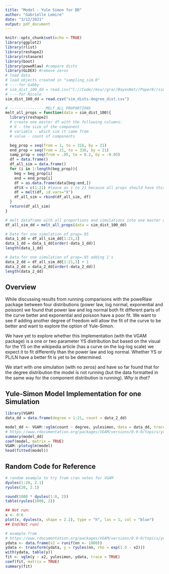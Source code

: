 ```yaml
---
title: "Model - Yule Simon for DD"
author: "Gabrielle Lemire"
date: "3/12/2021"
output: pdf_document
---
```


```r
knitr::opts_chunk$set(echo = TRUE)
library(ggplot2)
library(rlist)
library(reshape2)
library(rstanarm)
library(boot)
library(poweRlaw) #compare dists
library(GLDEX) #remove zeros
# load data
# load objects created in "sampling_sim.R"
# ----for Gabby
# sim_dist_100_dd = read.csv("C://Code//msu//gra//BayesNet//Paper8//sim_dists-degree_dist.csv")
# ----for Nicole
sim_dist_100_dd = read.csv("sim_dists-degree_dist.csv")

# --------------- MELT ALL PROPORTIONS
melt_all_props = function(data = sim_dist_100){
  library(reshape2)
  # create one master df with the following columns:
  # X - the size of the component
  # variable - which sim it came from
  # value - count of components

  beg_prop = seq(from = 1, to = 316, by = 21)
  end_prop = seq(from = 21, to = 336, by = 21)
  samp_prop = seq(from = .95, to = 0.2, by = -0.05)
  df = data.frame()
  df_all_sim = data.frame()
  for (i in 1:length(beg_prop)){
    beg = beg_prop[i]
    end = end_prop[i]
    df = as.data.frame(data[beg:end,])
    df$X = c(1:21) #leave as 1 to 21 because all props should have this degree count
    df = melt(df, id.vars="X")
    df_all_sim = rbind(df_all_sim, df)
  }
  return(df_all_sim)
}

# melt dataframe with all proportions and simulations into one master df_all_sim
df_all_sim_dd = melt_all_props(data = sim_dist_100_dd)

# Data for one simulation of prop=.95
data_1_dd = df_all_sim_dd[1:21,3]
data_1_dd = data_1_dd[order(-data_1_dd)]
length(data_1_dd)

# Data for one simulation of prop=.95 adding 1's
data_2_dd = df_all_sim_dd[1:21,3] + 1
data_2_dd = data_2_dd[order(-data_2_dd)]
length(data_2_dd)
```

## Overview

While discussing results from running comparisons with the poweRlaw package between four distributions (power law, log normal, exponential and poisson) we found that power law and log normal both fit different parts of the curve better and exponential and poisson have a poor fit. We want to see if adding another degree of freedom will allow the fit of the curve to be better and want to explore the option of Yule-Simon.

We have yet to explore whether this implementation (with the VGAM package) is a one or two parameter YS distribution but based on the visual for the YS on the wikipedia article (has a curve on the log-log scale) we expect it to fit differently than the power law and log normal. Whether YS or PL/LN have a better fit is yet to be determined.

We start with one simulation (with no zeros) and have so far found that for the degree distribution the model is not running (but the data formatted in the same way for the component distribution is running). *Why is that?* 

## Yule-Simon Model Implementation for one Simulation

```r
library(VGAM)
data_dd = data.frame(degree = 1:21, count = data_2_dd)

model_dd <- VGAM::vglm(count ~ degree, yulesimon, data = data_dd, trace = TRUE)
# https://www.rdocumentation.org/packages/VGAM/versions/0.9-0/topics/yulesimon
summary(model_dd)
coef(model, matrix = TRUE)
VGAM::plotvglm(model)
head(fitted(model))
```

## Random Code for Reference

```r
# random example to try from cran notes for VGAM
dyules(1:20, 2.1)
ryules(20, 2.1)

round(1000 * dyules(1:8, 2))
table(ryules(1000, 2))

## Not run:  
x <- 0:6
plot(x, dyules(x, shape = 2.2), type = "h", las = 1, col = "blue") 
## End(Not run)

# example from
# https://www.rdocumentation.org/packages/VGAM/versions/0.9-0/topics/yulesimon
ydata <- data.frame(x2 = runif(nn <- 1000))
ydata <- transform(ydata, y = ryules(nn, rho = exp(1.5 - x2)))
with(ydata, table(y))
fit <- vglm(y ~ x2, yulesimon, ydata, trace = TRUE)
coef(fit, matrix = TRUE)
summary(fit)
```